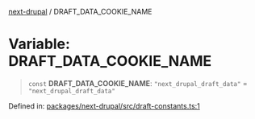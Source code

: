 [next-drupal](../globals.mdx) / DRAFT_DATA_COOKIE_NAME

# Variable: DRAFT_DATA_COOKIE_NAME

> `const` **DRAFT_DATA_COOKIE_NAME**: `"next_drupal_draft_data"` = `"next_drupal_draft_data"`

Defined in: [packages/next-drupal/src/draft-constants.ts:1](https://github.com/chapter-three/next-drupal/blob/99d53e7de9f279983acefda33ce5bc4643bafb3c/packages/next-drupal/src/draft-constants.ts#L1)
